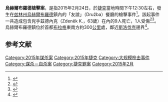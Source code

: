 {{Infobox civilian attack
| title       = 烏赫爾布羅德槍擊案
| image       = File:Zlínský kraj in Czech Republic.svg
| image_size  = 
| alt         = 
| caption     = [[兹林州|兹林州]]在[[捷克|捷克]]的位置
| map         =
| map_size    =
| map_alt     =
| map_caption =
| location    = {{CZE}}兹林州[[烏赫爾布羅德|烏赫爾布羅德]]鎮「友誼」（Družba）餐廳
| target      =
| coordinates = 
| date        = 2015年2月24日
| time        = 下午12:30
| timezone    = 
| type        = [[屠杀|屠杀]]、{{link-en|謀殺後自殺|murder–suicide}}
| fatalities  = 9（包含兇手）
| injuries    = 1
| victims     = 
| perp= 茲德內克（Zdeněk K.，63歲）<ref name="Denik 1">{{cite web|url=http://slovacky.denik.cz/zlociny-a-soudy/tragedie-v-uherskem-brode-zname-jmeno-sileneho-strelce-20150224.html|title=FOTO, VIDEO: Tragédie v Uherském Brodě: Známe jméno šíleného střelce [这场悲剧的图像和录像- 我们知道了抢手的名字]|publisher=denik.cz|date=February 24, 2015|accessdate=February 24, 2015|language=捷克语|archive-date=2019-09-02|archive-url=https://web.archive.org/web/20190902211528/https://slovacky.denik.cz/zlociny-a-soudy/tragedie-v-uherskem-brode-zname-jmeno-sileneho-strelce-20150224.html|dead-url=no}}</ref>
| weapons     = [[CZ-75手枪|CZ-75手枪]]<ref name="idnes-guns">{{cite web|url=http://zlin.idnes.cz/vrah-mel-v-restauraci-druzba-v-uherskem-brode-dve-zbrane-p21-/zlin-zpravy.aspx?c=A150225_131423_zlin-zpravy_ras#utm_source=sph.idnes&utm_medium=richtext&utm_content=top6|title=Do restaurace vzal střelec své legální zbraně, zjistila policie [枪手使用了他的合法手枪]|publisher=idnes.cz|date=25 February 2015|accessdate=2015年2月25日|language=捷克语|archive-date=2015年2月26日|archive-url=https://web.archive.org/web/20150226024540/http://zlin.idnes.cz/vrah-mel-v-restauraci-druzba-v-uherskem-brode-dve-zbrane-p21-/zlin-zpravy.aspx?c=A150225_131423_zlin-zpravy_ras#utm_source=sph.idnes&utm_medium=richtext&utm_content=top6|dead-url=no}}</ref>和阿拉法820左轮枪<ref name="idnes-guns" />
}}

'''烏赫爾布羅德槍擊案'''，是指2015年2月24日，於[[捷克|捷克]]當地時間下午12:30左右，發生在[[兹林州|兹林州]][[烏赫爾布羅德|烏赫爾布羅德]]鎮內的「友誼」（Družba）餐廳的槍擊事件<ref>{{cite web|url=http://www.reuters.com/article/2015/02/24/us-czech-shooting-idUSKBN0LS1OJ20150224|title=Gunman kills eight in Czech restaurant then kills himself|agency=Reuters|accessdate=24 February 2015|archive-date=2015-09-24|archive-url=https://web.archive.org/web/20150924213708/http://www.reuters.com/article/2015/02/24/us-czech-shooting-idUSKBN0LS1OJ20150224|dead-url=yes}}</ref>。該起事件一共造成包含兇手茲德內克（Zdeněk K.，63歲）在內的9人死亡，1人受傷<ref name=BBC中文網>{{cite news|title=捷克餐廳發生槍擊案8人喪生 槍手自殺|url=http://www.bbc.co.uk/zhongwen/trad/world/2015/02/150224_czeck_shooting|accessdate=2015-02-25|newspaper=BBC中文網|date=2015-02-24|archive-date=2015-02-28|archive-url=https://web.archive.org/web/20150228045251/http://www.bbc.co.uk/zhongwen/trad/world/2015/02/150224_czeck_shooting|dead-url=no}}</ref><ref>{{cite web|url=http://bigstory.ap.org/article/168fb416b841447d870ccc9890198bbc/mayor-8-dead-czech-restaurant-shooting|title=9 dead including gunman in Czech restaurant shooting|work=The Big Story|accessdate=24 February 2015|archive-date=2015-02-24|archive-url=https://web.archive.org/web/20150224183428/http://bigstory.ap.org/article/168fb416b841447d870ccc9890198bbc/mayor-8-dead-czech-restaurant-shooting|dead-url=no}}</ref>。烏赫爾布羅德鎮位於首都[[布拉格|布拉格]]東南方約300[[公里|公里]]處，鄰近[[斯洛伐克|斯洛伐克]]邊界<ref>{{cite web|url=http://www.mail.com/int/news/world/3375656-mayor-8-dead-czech-restaurant-shooting.html#.2394-stage-set1-2|title=9 dead including gunman in Czech restaurant shooting |publisher=mail.com|accessdate=24 February 2015}}</ref>。

==参考文献==
{{reflist}}

[[Category:2015年谋杀案|Category:2015年谋杀案]]
[[Category:2015年捷克|Category:2015年捷克]]
[[Category:大规模枪击事件|Category:大规模枪击事件]]
[[Category:谋杀－自杀案|Category:谋杀－自杀案]]
[[Category:捷克罪案|Category:捷克罪案]]
[[Category:2015年2月|Category:2015年2月]]